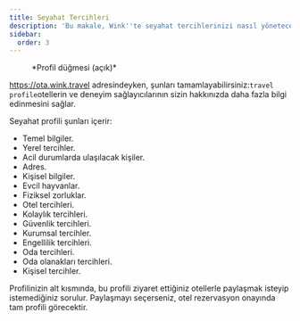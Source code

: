 ```yaml
---
title: Seyahat Tercihleri
description: 'Bu makale, Wink''te seyahat tercihlerinizi nasıl yöneteceğinizi gösterir'
sidebar:
  order: 3
---
```


<figure>
  <CloudinaryImage width="350" height="404" resize="scale" quality="best" alt="Kimlik doğrulaması yapıldığında Hesap düğmesi" src="academy/account-button-auth-open" errorImage="noimage_opaque_nyrtl0.png" />

  <figcaption>*Profil düğmesi (açık)*</figcaption>
</figure>


https://ota.wink.travel adresindeyken, şunları tamamlayabilirsiniz:`travel profile`otellerin ve deneyim sağlayıcılarının sizin hakkınızda daha fazla bilgi edinmesini sağlar.

Seyahat profili şunları içerir:

* Temel bilgiler.
* Yerel tercihler.
* Acil durumlarda ulaşılacak kişiler.
* Adres.
* Kişisel bilgiler.
* Evcil hayvanlar.
* Fiziksel zorluklar.
* Otel tercihleri.
* Kolaylık tercihleri.
* Güvenlik tercihleri.
* Kurumsal tercihler.
* Engellilik tercihleri.
* Oda tercihleri.
* Oda olanakları tercihleri.
* Kişisel tercihler.

Profilinizin alt kısmında, bu profili ziyaret ettiğiniz otellerle paylaşmak isteyip istemediğiniz sorulur. Paylaşmayı seçerseniz, otel rezervasyon onayında tam profili görecektir.

